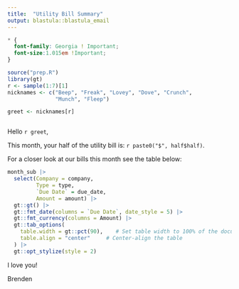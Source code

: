 ```yaml
---
title:  "Utility Bill Summary"
output: blastula::blastula_email
---
```


```css
* {
  font-family: Georgia ! Important;
  font-size:1.015em !Important;
}

```


```r
source("prep.R")
library(gt)
r <- sample(1:7)[1]
nicknames <- c("Beep", "Freak", "Lovey", "Dove", "Crunch",
               "Munch", "Fleep")

greet <- nicknames[r]



```

Hello `r greet`,

This month, your half of the utility bill is: `r paste0("$", half$half)`.

For a closer look at our bills this month see the table below: 

```r

month_sub |> 
  select(Company = company, 
         Type = type, 
         `Due Date` = due_date, 
         Amount = amount) |> 
  gt::gt() |> 
  gt::fmt_date(columns = `Due Date`, date_style = 5) |> 
  gt::fmt_currency(columns = Amount) |> 
  gt::tab_options(
    table.width = gt::pct(90),    # Set table width to 100% of the document width
    table.align = "center"     # Center-align the table
  ) |> 
  gt::opt_stylize(style = 2)

```


I love you!

Brenden
